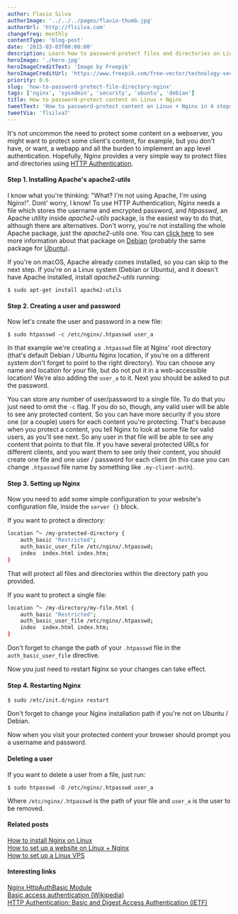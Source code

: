 ```yaml
---
author: Flavio Silva
authorImage: '../../../pages/flavio-thumb.jpg'
authorUrl: 'http://flsilva.com'
changefreq: monthly
contentType: 'blog-post'
date: '2015-03-03T00:00:00'
description: Learn how to password-protect files and directories on Linux + Nginx in 4 steps using HTTP Authentication.
heroImage: './hero.jpg'
heroImageCreditText: 'Image by Freepik'
heroImageCreditUrl: 'https://www.freepik.com/free-vector/technology-secure-abstract-background_6071873.htm#page=3&query=server%20software%20security%20protection&position=41&from_view=search&track=ais'
priority: 0.6
slug: 'how-to-password-protect-file-directory-nginx'
tags: ['nginx', 'sysadmin', 'security', 'ubuntu', 'debian']
title: How to password-protect content on Linux + Nginx
tweetText: 'How to password-protect content on Linux + Nginx in 4 steps using HTTP Authentication.'
tweetVia: 'flsilva7'
---
```



It's not uncommon the need to protect some content on a webserver, you might want to protect some client's content, for example, but you don't have, or want, a webapp and all the burden to implement an app level authentication.
Hopefully, Nginx provides a very simple way to protect files and directories using [HTTP Authentication](http://en.wikipedia.org/wiki/Basic_access_authentication).

<WarningBoxNoRunDollarSign />

#### Step 1. Installing Apache's apache2-utils

I know what you're thinking: "What? I'm not using Apache, I'm using Nginx!".
Dont' worry, I know! To use HTTP Authentication, Nginx needs a file which stores the username and encrypted password, and _htpasswd_, an Apache utility inside _apache2-utils_ package, is the easiest way to do that, although there are alternatives.
Don't worry, you're not installing the whole Apache package, just the _apache2-utils_ one.
You can [click here](https://packages.debian.org/sid/apache2-utils) to see more information about that package on [Debian](https://www.debian.org/) (probably the same package for [Ubuntu](http://www.ubuntu.com/)).

If you're on macOS, Apache already comes installed, so you can skip to the next step.
If you're on a Linux system (Debian or Ubuntu), and it doesn't have Apache installed, install _apache2-utils_ running:

```shell
$ sudo apt-get install apache2-utils
```

#### Step 2. Creating a user and password

Now let's create the user and password in a new file:

```shell
$ sudo htpasswd -c /etc/nginx/.htpasswd user_a
```

In that example we're creating a `.htpasswd` file at Nginx' root directory (that's default Debian / Ubuntu Nginx location, if you're on a different system don't forget to point to the right directory).
You can choose any name and location for your file, but do not put it in a web-accessible location!
We're also adding the `user_a` to it.
Next you should be asked to put the password.

You can store any number of user/password to a single file.
To do that you just need to omit the `-c` flag.
If you do so, though, any valid user will be able to see any protected content.
So you can have more security if you store one (or a couple) users for each content you're protecting.
That's because when you protect a content, you tell Nginx to look at some file for valid users, as you'll see next.
So any user in that file will be able to see any content that points to that file.
If you have several protected URLs for different clients, and you want them to see only their content, you should create one file and one user / password for each client (in this case you can change `.htpasswd` file name by something like `.my-client-auth`).

#### Step 3. Setting up Nginx

Now you need to add some simple configuration to your website's configuration file, inside the `server {}` block.

If you want to protect a directory:

```bash
location ^~ /my-protected-directory {
    auth_basic "Restricted";
    auth_basic_user_file /etc/nginx/.htpasswd;
    index  index.html index.htm;
}
```

That will protect all files and directories within the directory path you provided.

If you want to protect a single file:

```bash
location ^~ /my-directory/my-file.html {
    auth_basic "Restricted";
    auth_basic_user_file /etc/nginx/.htpasswd;
    index  index.html index.htm;
}
```

Don't forget to change the path of your `.htpasswd` file in the `auth_basic_user_file` directive.

Now you just need to restart Nginx so your changes can take effect.

#### Step 4. Restarting Nginx

```shell
$ sudo /etc/init.d/nginx restart
```

Don't forget to change your Nginx installation path if you're not on Ubuntu / Debian.

Now when you visit your protected content your browser should prompt you a username and password.

#### Deleting a user

If you want to delete a user from a file, just run:

```shell
$ sudo htpasswd -D /etc/nginx/.htpasswd user_a
```

Where `/etc/nginx/.htpasswd` is the path of your file and `user_a` is the user to be removed.

#### Related posts

[How to install Nginx on Linux](/blog/how-to-install-nginx-tutorial-ubuntu-and-debian/)<br />
[How to set up a website on Linux + Nginx](/blog/how-to-configure-a-website-on-nginx-and-linux-tutorial/)<br />
[How to set up a Linux VPS](/blog/how-to-securely-set-up-vps-server-tutorial-ubuntu-and-debian/)

#### Interesting links

[Nginx HttpAuthBasic Module](http://nginx.org/en/docs/http/ngx_http_auth_basic_module.html)<br />
[Basic access authentication (Wikipedia)](http://en.wikipedia.org/wiki/Basic_access_authentication)<br />
[HTTP Authentication: Basic and Digest Access Authentication (IETF)](https://www.rfc-editor.org/rfc/rfc2617)
